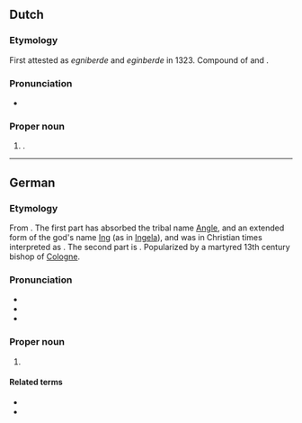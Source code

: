 ==Dutch==

===Etymology===
First attested as ''egniberde'' and ''eginberde'' in 1323. Compound of {{der|nl|ofs|Egge|t=''a personal name''}} and {{m|ofs|bert|t=settlement}}.

===Pronunciation===
* {{hyphenation|nl|En|gel|bert}}

===Proper noun===
{{nl-proper noun|n}}

# {{place|nl|village|m/Groningen|p/Groningen|c/Netherlands}}.

----

==German==
{{wikipedia|lang=de}}

===Etymology===
From {{der|de|goh|-}}. The first part has absorbed the tribal name [[Angle]], and an extended form of the god's name [[Ing]] (as in [[Ingela]]), and was in Christian times interpreted as {{m|de|Engel||an angel}}. The second part is {{m|goh|beraht||bright}}. Popularized by a martyred 13th century bishop of [[Cologne]].

===Pronunciation===
* {{IPA|de|/ˈɛŋl.bɛrt/|[ˈɛŋl̩.bɛɐ̯t]}}
* {{audio|de|De-Engelbert.ogg|Audio}}
* {{audio|de|De-Engelbert2.ogg|Audio}}

===Proper noun===
{{de-proper noun|m|old=1}}

# {{given name|de|male}}

====Related terms====
* {{l|de|Engel}}
* {{l|de|Engelbrecht}}